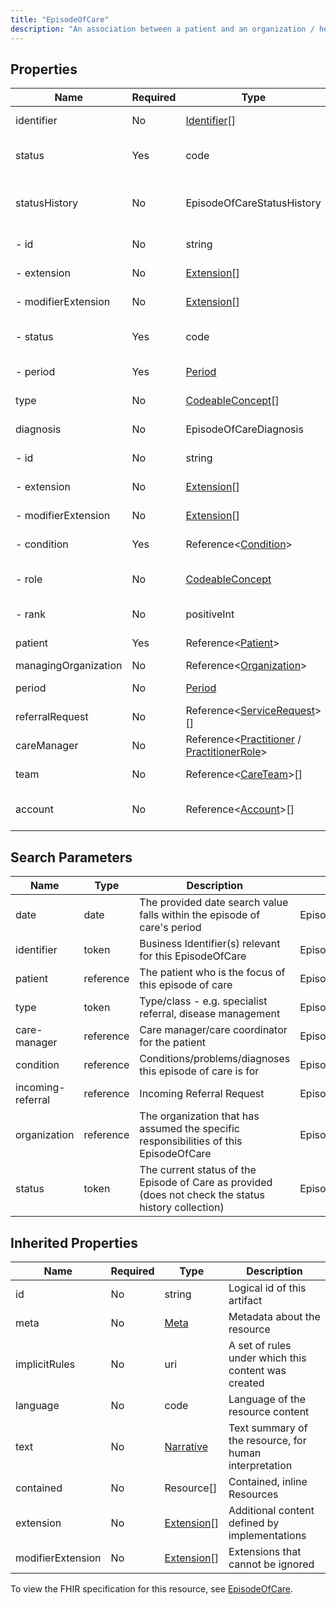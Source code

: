 ```yaml
---
title: "EpisodeOfCare"
description: "An association between a patient and an organization / healthcare provider(s) during which time encounters may occur. The managing organization assumes a level of responsibility for the patient during this time."
---
```


## Properties

| Name                 | Required | Type                                                                                                                                         | Description                                                                                          |
| -------------------- | -------- | -------------------------------------------------------------------------------------------------------------------------------------------- | ---------------------------------------------------------------------------------------------------- |
| identifier           | No       | [Identifier](/medical-api/fhir/data-types/identifier)[]                                                                                      | Business Identifier(s) relevant for this EpisodeOfCare                                               |
| status               | Yes      | code                                                                                                                                         | planned / waitlist / active / onhold / finished / cancelled / entered-in-error                       |
| statusHistory        | No       | EpisodeOfCareStatusHistory                                                                                                                   | Past list of status codes (the current status may be included to cover the start date of the status) |
| - id                 | No       | string                                                                                                                                       | Unique id for inter-element referencing                                                              |
| - extension          | No       | [Extension](/medical-api/fhir/data-types/extension)[]                                                                                        | Additional content defined by implementations                                                        |
| - modifierExtension  | No       | [Extension](/medical-api/fhir/data-types/extension)[]                                                                                        | Extensions that cannot be ignored even if unrecognized                                               |
| - status             | Yes      | code                                                                                                                                         | planned / waitlist / active / onhold / finished / cancelled / entered-in-error                       |
| - period             | Yes      | [Period](/medical-api/fhir/data-types/period)                                                                                                | Duration the EpisodeOfCare was in the specified status                                               |
| type                 | No       | [CodeableConcept](/medical-api/fhir/data-types/codeableconcept)[]                                                                            | Type/class - e.g. specialist referral, disease management                                            |
| diagnosis            | No       | EpisodeOfCareDiagnosis                                                                                                                       | The list of diagnosis relevant to this episode of care                                               |
| - id                 | No       | string                                                                                                                                       | Unique id for inter-element referencing                                                              |
| - extension          | No       | [Extension](/medical-api/fhir/data-types/extension)[]                                                                                        | Additional content defined by implementations                                                        |
| - modifierExtension  | No       | [Extension](/medical-api/fhir/data-types/extension)[]                                                                                        | Extensions that cannot be ignored even if unrecognized                                               |
| - condition          | Yes      | Reference&lt;[Condition](/medical-api/fhir/resources/condition)&gt;                                                                          | Conditions/problems/diagnoses this episode of care is for                                            |
| - role               | No       | [CodeableConcept](/medical-api/fhir/data-types/codeableconcept)                                                                              | Role that this diagnosis has within the episode of care (e.g. admission, billing, discharge …)       |
| - rank               | No       | positiveInt                                                                                                                                  | Ranking of the diagnosis (for each role type)                                                        |
| patient              | Yes      | Reference&lt;[Patient](/medical-api/fhir/resources/patient)&gt;                                                                              | The patient who is the focus of this episode of care                                                 |
| managingOrganization | No       | Reference&lt;[Organization](/medical-api/fhir/resources/organization)&gt;                                                                    | Organization that assumes care                                                                       |
| period               | No       | [Period](/medical-api/fhir/data-types/period)                                                                                                | Interval during responsibility is assumed                                                            |
| referralRequest      | No       | Reference&lt;[ServiceRequest](/medical-api/fhir/resources/servicerequest)&gt;[]                                                              | Originating Referral Request(s)                                                                      |
| careManager          | No       | Reference&lt;[Practitioner](/medical-api/fhir/resources/practitioner) / [PractitionerRole](/medical-api/fhir/resources/practitionerrole)&gt; | Care manager/care coordinator for the patient                                                        |
| team                 | No       | Reference&lt;[CareTeam](/medical-api/fhir/resources/careteam)&gt;[]                                                                          | Other practitioners facilitating this episode of care                                                |
| account              | No       | Reference&lt;[Account](/medical-api/fhir/resources/account)&gt;[]                                                                            | The set of accounts that may be used for billing for this EpisodeOfCare                              |

## Search Parameters

| Name              | Type      | Description                                                                                          | Expression                         |
| ----------------- | --------- | ---------------------------------------------------------------------------------------------------- | ---------------------------------- |
| date              | date      | The provided date search value falls within the episode of care's period                             | EpisodeOfCare.period               |
| identifier        | token     | Business Identifier(s) relevant for this EpisodeOfCare                                               | EpisodeOfCare.identifier           |
| patient           | reference | The patient who is the focus of this episode of care                                                 | EpisodeOfCare.patient              |
| type              | token     | Type/class - e.g. specialist referral, disease management                                            | EpisodeOfCare.type                 |
| care-manager      | reference | Care manager/care coordinator for the patient                                                        | EpisodeOfCare.careManager          |
| condition         | reference | Conditions/problems/diagnoses this episode of care is for                                            | EpisodeOfCare.diagnosis.condition  |
| incoming-referral | reference | Incoming Referral Request                                                                            | EpisodeOfCare.referralRequest      |
| organization      | reference | The organization that has assumed the specific responsibilities of this EpisodeOfCare                | EpisodeOfCare.managingOrganization |
| status            | token     | The current status of the Episode of Care as provided (does not check the status history collection) | EpisodeOfCare.status               |

## Inherited Properties

| Name              | Required | Type                                                  | Description                                            |
| ----------------- | -------- | ----------------------------------------------------- | ------------------------------------------------------ |
| id                | No       | string                                                | Logical id of this artifact                            |
| meta              | No       | [Meta](/medical-api/fhir/data-types/meta)             | Metadata about the resource                            |
| implicitRules     | No       | uri                                                   | A set of rules under which this content was created    |
| language          | No       | code                                                  | Language of the resource content                       |
| text              | No       | [Narrative](/medical-api/fhir/data-types/narrative)   | Text summary of the resource, for human interpretation |
| contained         | No       | Resource[]                                            | Contained, inline Resources                            |
| extension         | No       | [Extension](/medical-api/fhir/data-types/extension)[] | Additional content defined by implementations          |
| modifierExtension | No       | [Extension](/medical-api/fhir/data-types/extension)[] | Extensions that cannot be ignored                      |

To view the FHIR specification for this resource, see [EpisodeOfCare](https://www.hl7.org/fhir/StructureDefinition/EpisodeOfCare).

